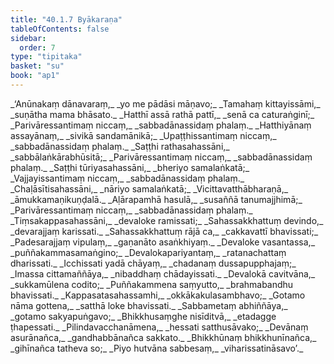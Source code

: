 ```yaml
---
title: "40.1.7 Byākaraṇa"
tableOfContents: false
sidebar:
  order: 7
type: "tipitaka"
basket: "su"
book: "ap1"
---
```



<DynamicBreadcrumb />

<Division number="70" book="ap1">

<Paragraph number="4367" type="verses" book="ap1">
_‘Anūnakaṃ dānavaraṃ,_  
_yo me pādāsi māṇavo;_  
_Tamahaṃ kittayissāmi,_  
_suṇātha mama bhāsato._  

</Paragraph>

</Division>
<Division number="71" book="ap1">

<Paragraph number="4368" type="verses" book="ap1">
_Hatthī assā rathā pattī,_  
_senā ca caturaṅginī;_  
_Parivāressantimaṃ niccaṃ,_  
_sabbadānassidaṃ phalaṃ._  

</Paragraph>

</Division>
<Division number="72" book="ap1">

<Paragraph number="4369" type="verses" book="ap1">
_Hatthiyānaṃ assayānaṃ,_  
_sivikā sandamānikā;_  
_Upaṭṭhissantimaṃ niccaṃ,_  
_sabbadānassidaṃ phalaṃ._  

</Paragraph>

</Division>
<Division number="73" book="ap1">

<Paragraph number="4370" type="verses" book="ap1">
_Saṭṭhi rathasahassāni,_  
_sabbālaṅkārabhūsitā;_  
_Parivāressantimaṃ niccaṃ,_  
_sabbadānassidaṃ phalaṃ._  

</Paragraph>

</Division>
<Division number="74" book="ap1">

<Paragraph number="4371" type="verses" book="ap1">
_Saṭṭhi tūriyasahassāni,_  
_bheriyo samalaṅkatā;_  
_Vajjayissantimaṃ niccaṃ,_  
_sabbadānassidaṃ phalaṃ._  

</Paragraph>

</Division>
<Division number="75" book="ap1">

<Paragraph number="4372" type="verses" book="ap1">
_Chaḷāsītisahassāni,_  
_nāriyo samalaṅkatā;_  
_Vicittavatthābharaṇā,_  
_āmukkamaṇikuṇḍalā._  

</Paragraph>

</Division>
<Division number="76" book="ap1">

<Paragraph number="4373" type="verses" book="ap1">
_Aḷārapamhā hasulā,_  
_susaññā tanumajjhimā;_  
_Parivāressantimaṃ niccaṃ,_  
_sabbadānassidaṃ phalaṃ._  

</Paragraph>

</Division>
<Division number="77" book="ap1">

<Paragraph number="4374" type="verses" book="ap1">
_Tiṃsakappasahassāni,_  
_devaloke ramissati;_  
_Sahassakkhattuṃ devindo,_  
_devarajjaṃ karissati._  

</Paragraph>

</Division>
<Division number="78" book="ap1">

<Paragraph number="4375" type="verses" book="ap1">
_Sahassakkhattuṃ rājā ca,_  
_cakkavattī bhavissati;_  
_Padesarajjaṃ vipulaṃ,_  
_gaṇanāto asaṅkhiyaṃ._  

</Paragraph>

</Division>
<Division number="79" book="ap1">

<Paragraph number="4376" type="verses" book="ap1">
_Devaloke vasantassa,_  
_puññakammasamaṅgino;_  
_Devalokapariyantaṃ,_  
_ratanachattaṃ dharissati._  

</Paragraph>

</Division>
<Division number="80" book="ap1">

<Paragraph number="4377" type="verses" book="ap1">
_Icchissati yadā chāyaṃ,_  
_chadanaṃ dussapupphajaṃ;_  
_Imassa cittamaññāya,_  
_nibaddhaṃ chādayissati._  

</Paragraph>

</Division>
<Division number="81" book="ap1">

<Paragraph number="4378" type="verses" book="ap1">
_Devalokā cavitvāna,_  
_sukkamūlena codito;_  
_Puññakammena saṃyutto,_  
_brahmabandhu bhavissati._  

</Paragraph>

</Division>
<Division number="82" book="ap1">

<Paragraph number="4379" type="verses" book="ap1">
_Kappasatasahassamhi,_  
_okkākakulasambhavo;_  
_Gotamo nāma gottena,_  
_satthā loke bhavissati._  

</Paragraph>

</Division>
<Division number="83" book="ap1">

<Paragraph number="4380" type="verses" book="ap1">
_Sabbametaṃ abhiññāya,_  
_gotamo sakyapuṅgavo;_  
_Bhikkhusaṃghe nisīditvā,_  
_etadagge ṭhapessati._  

</Paragraph>

</Division>
<Division number="84" book="ap1">

<Paragraph number="4381" type="verses" book="ap1">
_Pilindavacchanāmena,_  
_hessati satthusāvako;_  
_Devānaṃ asurānañca,_  
_gandhabbānañca sakkato._  

</Paragraph>

</Division>
<Division number="85" book="ap1">

<Paragraph number="4382" type="verses" book="ap1">
_Bhikkhūnaṃ bhikkhunīnañca,_  
_gihīnañca tatheva so;_  
_Piyo hutvāna sabbesaṃ,_  
_viharissatināsavo’._
</Paragraph>
</Division>